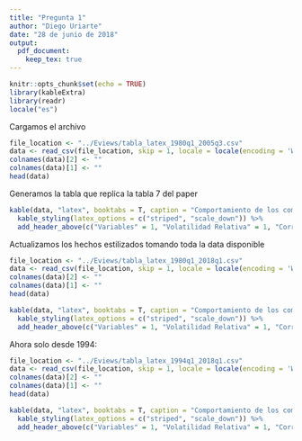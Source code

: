 ```yaml
---
title: "Pregunta 1"
author: "Diego Uriarte"
date: "28 de junio de 2018"
output: 
  pdf_document:
    keep_tex: true
---
```


```r
knitr::opts_chunk$set(echo = TRUE)
library(kableExtra)
library(readr)
locale("es")
```

Cargamos el archivo
```r
file_location <- "../Eviews/tabla_latex_1980q1_2005q3.csv"
data <- read_csv(file_location, skip = 1, locale = locale(encoding = 'Windows-1252'))
colnames(data)[2] <- ""
colnames(data)[1] <- ""
head(data)
```



Generamos la tabla que replica la tabla 7 del paper

```r
kable(data, "latex", booktabs = T, caption = "Comportamiento de los componentes del ciclo: 1980.I - 2005.III ") %>%
  kable_styling(latex_options = c("striped", "scale_down")) %>%
  add_header_above(c("Variables" = 1, "Volatilidad Relativa" = 1, "Correlaciones cruzadas del PBI real con" = 11), bold = T)
```

Actualizamos los hechos estilizados tomando toda la data disponible

```r
file_location <- "../Eviews/tabla_latex_1980q1_2018q1.csv"
data <- read_csv(file_location, skip = 1, locale = locale(encoding = 'Windows-1252'))
colnames(data)[2] <- ""
colnames(data)[1] <- ""
head(data)
```




```r
kable(data, "latex", booktabs = T, caption = "Comportamiento de los componentes del ciclo: 1980.I - 2018.I ") %>%
  kable_styling(latex_options = c("striped", "scale_down")) %>%
  add_header_above(c("Variables" = 1, "Volatilidad Relativa" = 1, "Correlaciones cruzadas del PBI real con" = 11), bold = T)
```

Ahora solo desde 1994:

```r
file_location <- "../Eviews/tabla_latex_1994q1_2018q1.csv"
data <- read_csv(file_location, skip = 1, locale = locale(encoding = 'Windows-1252'))
colnames(data)[2] <- ""
colnames(data)[1] <- ""
head(data)
```




```r
kable(data, "latex", booktabs = T, caption = "Comportamiento de los componentes del ciclo: 1994.I - 2018.I ") %>%
  kable_styling(latex_options = c("striped", "scale_down")) %>%
  add_header_above(c("Variables" = 1, "Volatilidad Relativa" = 1, "Correlaciones cruzadas del PBI real con" = 11), bold = T)
```
